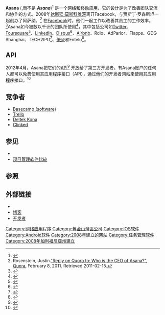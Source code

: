 {{noteTA
|G1=IT
}}
{{Infobox company
|name             = Asana
|logo             = Asana logo.svg
|caption          =
|type             = [[私人公司|私人公司]]
|genre            =
|fate             =
|predecessor      =
|successor        =
|foundation       = [[加利福尼亚|加利福尼亚]], [[旧金山|旧金山]] (2008)
|founder          =
|defunct          =
|location_city    = [[旧金山|旧金山]]
|location_country = [[美国|美国]]
|location         = 
|locations        =
|area_served      =
|key_people       = 
|industry         = 任务管理
|products         =
|production       =
|services         =
|revenue          =
|operating_income =
|net_income       =
|aum              =
|assets           =
|equity           =
|owner            =
|num_employees    =
|parent           =
|divisions        =
|subsid           =
|homepage         =  {{URL|http://www.asana.com/}} 
|footnotes        =
|intl             =
}}

'''Asana''' ({{IPAc-en|ə|ˈ|s|ɑː|n|ə}},而不是 '''''Asana''''')<ref>{{Cite web |url=http://www.youtube.com/watch?v=kiLCmstyDdM |title=Asana: The modern way to work together |accessdate=2013-12-28 |archive-date=2014-01-03 |archive-url=https://web.archive.org/web/20140103124637/http://www.youtube.com/watch?v=kiLCmstyDdM |dead-url=no }}</ref> 是一个网络和[[流動軟件應用程式|移动应用]]，它的设计是为了改善团队交流和协作的方式。2008年[[达斯廷·莫斯科维茨|达斯廷·莫斯科维茨]]离开Facebook，与贾斯丁·罗森斯坦一起创办了阿萨纳。<ref name="Who is the CEO of Asana?">Rosenstein, Justin.[http://www.quora.com/Who-is-the-CEO-of-Asana "Reply on Quora to: Who is the CEO of Asana?"], [[Quora|Quora]], February 8, 2011. Retrieved 2011-02-15.</ref> 在[[Facebook|Facebook]]时，他们一起工作以改善其员工的工作效率。<ref>{{cite news|last=Guynn|first=Jessica|title=Facebook co-founder Dustin Moskovitz unveils new company, Asana|url=http://latimesblogs.latimes.com/technology/2011/11/facebook-co-founder-dustin-moskovitz-unveils-new-company-.html|newspaper=Los Angeles Times|date=2 November 2011|accessdate=2013-12-28|archive-date=2014-01-19|archive-url=https://web.archive.org/web/20140119075438/http://latimesblogs.latimes.com/technology/2011/11/facebook-co-founder-dustin-moskovitz-unveils-new-company-.html|dead-url=no}}</ref>Asana如今被数以千计的团队所使用<ref>{{cite web|last=Kaplan|first=Dan|title=Announcing Inbox: A Step Towards A Post-Email World|url=http://blog.asana.com/2012/06/asana-launches-inbox/|accessdate=27 June 2012|archive-date=2014-01-03|archive-url=https://web.archive.org/web/20140103204724/http://blog.asana.com/2012/06/asana-launches-inbox/|dead-url=no}}</ref>，其中包括公司如[[Twitter|Twitter]]、[[Foursquare|Foursquare]]<ref>{{cite news|last=Hamburger|first=Ellis|title=With big Asana update, Facebook co-founder Moskovitz wants to kill email|url=http://www.theverge.com/2012/6/27/3120466/asana-inbox|newspaper=The Verge|date=27 June 2012|accessdate=2013-12-28|archive-date=2014-01-08|archive-url=https://web.archive.org/web/20140108040521/http://www.theverge.com/2012/6/27/3120466/asana-inbox|dead-url=no}}</ref>、[[LinkedIn|LinkedIn]]、[[Disqus|Disqus]]<ref>{{cite web |url=http://asana.com/customers |title=Asana Customers |author=<!--Staff writer(s); no by-line.--> |accessdate=January 19, 2013 |archive-date=2014-01-22 |archive-url=https://web.archive.org/web/20140122052841/https://asana.com/customers |dead-url=no }}</ref>、[[Airbnb|Airbnb]]、Rdio、AdParlor、Flapps、GDG Shanghai、TECH2IPO<ref>{{cite web |url=http://tech2ipo.com/64231 |title=创见聚光灯之团队协作工具：我们的选择> |accessdate=April 2, 2014 |archive-url=https://web.archive.org/web/20140407070825/http://tech2ipo.com/64231 |archive-date=2014-04-07 |dead-url=yes }}</ref>、[[優步|優步]]和Entelo<ref>{{cite news|last=Constine|first=Josh|title=Twitter and LinkedIn Manage Tasks With Asana, New API Means Robots Can Too|url=http://techcrunch.com/2012/04/21/asana-stats/|newspaper=TechCrunch|date=21 April 2012|accessdate=2013-12-28|archive-date=2013-12-24|archive-url=https://web.archive.org/web/20131224050212/http://techcrunch.com/2012/04/21/asana-stats/|dead-url=no}}</ref>。

==API==
2012年4月，Asana把它们的[[API|API]]<ref>{{cite web|last=Slovacek|first=Greg|title=Announcing the Asana API|url=http://blog.asana.com/2012/04/announcing-the-asana-api/|accessdate=19 April 2012|archive-date=2013-06-28|archive-url=https://web.archive.org/web/20130628002313/http://blog.asana.com/2012/04/announcing-the-asana-api/|dead-url=no}}</ref> 开放给了第三方开发者。有Asana账户的任何人都可以免费使用其应用程序接口（API），通过他们的开发者网站来使用其应用程序接口。<ref>{{cite web|title=The Asana API|url=http://developer.asana.com/|deadurl=yes|archiveurl=https://web.archive.org/web/20131213024126/http://developer.asana.com/|archivedate=2013-12-13|accessdate=2013-12-28}}</ref>

==竞争者==
* [[Basecamp_(software)|Basecamp (software)]]
* [[Trello|Trello]]
* [https://collaborate.deltekfirst.com/welcome Deltek Kona] {{Wayback|url=https://collaborate.deltekfirst.com/welcome |date=20220330020552 }}
* [Https://Clinked.com Clinked] {{Wayback|url=https://clinked.com/ |date=20200815111332 }}

== 参见 ==
*{{link-en|协作软件列表|List of collaborative software}}
*[[项目管理软件比较|项目管理软件比较]]

==参照==
{{reflist|2}}

==外部链接==
*{{官网|http://www.asana.com/}}
*[http://blog.asana.com 博客]{{Wayback|url=http://blog.asana.com/ |date=20140103163356 }}
*[https://web.archive.org/web/20131213024126/http://developer.asana.com/ 开发者]

{{DEFAULTSORT:Asana (Web Application)}}
[[Category:网络应用程序|Category:网络应用程序]]
[[Category:舊金山灣區公司|Category:舊金山灣區公司]]
[[Category:IOS软件|Category:IOS软件]]
[[Category:Android软件|Category:Android软件]]
[[Category:2008年建立的网站|Category:2008年建立的网站]]
[[Category:任务管理软件|Category:任务管理软件]]
[[Category:2008年加利福尼亞州建立|Category:2008年加利福尼亞州建立]]